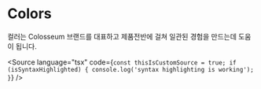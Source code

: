 
<Meta title="Foundation/Colors" />

# Colors

<Subtitle>컬러는 Colosseum 브랜드를 대표하고 제품전반에 걸쳐 일관된 경험을 만드는데 도움이 됩니다.</Subtitle>

<ColorPalette>
  <ColorItem title="primary" subtitle="Primary" colors={colors.primary} />
  <ColorItem title="clblue" subtitle="COLOSSEUM Light blue" colors={colors.clblue} />
  <ColorItem title="gray" subtitle="Gray" colors={colors.gray} />
  <ColorItem title="natural" subtitle="Natural" colors={colors.natural} />
  <ColorItem title="red" subtitle="Red" colors={colors.red} />
  <ColorItem title="orange" subtitle="Orange" colors={colors.orange} />
  <ColorItem title="yellow" subtitle="Yellow" colors={colors.yellow} />
  <ColorItem title="green" subtitle="Green" colors={colors.green} />
  <ColorItem title="sky" subtitle="Sky" colors={colors.sky} />
  <ColorItem title="purple" subtitle="Purple" colors={colors.purple} />
  <ColorItem title="pink" subtitle="Pink" colors={colors.pink} />
</ColorPalette>

<ColorPalette>
  <ColorItem title="accent" subtitle="Accent" colors={extendedColors.accent} />
</ColorPalette>

<Source
  language="tsx"
  code={`const thisIsCustomSource = true;
if (isSyntaxHighlighted) {
  console.log('syntax highlighting is working');
}`}
/>
